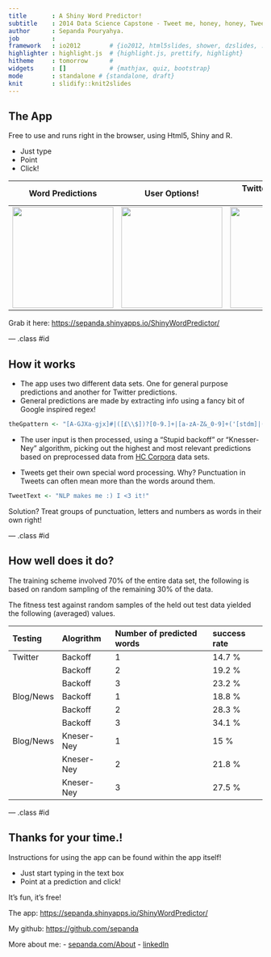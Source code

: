 ```yaml
---
title       : A Shiny Word Predictor!
subtitle    : 2014 Data Science Capstone - Tweet me, honey, honey, Tweet me!
author      : Sepanda Pouryahya.
job         : 
framework   : io2012        # {io2012, html5slides, shower, dzslides, ...}
highlighter : highlight.js  # {highlight.js, prettify, highlight}
hitheme     : tomorrow      # 
widgets     : []            # {mathjax, quiz, bootstrap}
mode        : standalone # {standalone, draft}
knit        : slidify::knit2slides
---
```

<style>
.title-slide { background-color: #186DB6;}
.title-slide hgroup > h1{ font-family: 'Helvetica', 'Helvetica', sanserif; }
.title-slide hgroup > h1 { color: #FABF29; } 
.title-slide hgroup > h2 { color: #dfdfdf }
.title-slide hgroup > p { color: #dfdfdf ;}
</style>

## The App

Free to use and runs right in the browser, using Html5, Shiny and R.


- Just type 
- Point 
- Click!




Word Predictions        |  User Options! | Twitter mode/tweet vocab | 
:-------------------------:|:-------------------------:|:-------------------------:|
<img height='200px' src='./assets/img/GetStarted_2.png' /> |  <img height='200px' src='./assets/img/AppOptions.png' /> | <img height='200px' src='./assets/img/TwitterPrediction_3a.png' /> |



Grab it here: [https://sepanda.shinyapps.io/ShinyWordPredictor/](https://sepanda.shinyapps.io/ShinyWordPredictor/)

--- .class #id 

## How it works

- The app uses two different data sets. One for general purpose predictions and another for Twitter predictions.
- General predictions are made by extracting info using a fancy bit of Google inspired regex!

```r
theGpattern <- "[A-GJXa-gjx]#|([£\\$])?[0-9.]+|[a-zA-Z&_0-9]+('[stdm]|('ve)|('ll)|('re))?\\+*|[-\\.@!%\\*\\(\\)=\\{\\}\\|:;,><\\?/~`'#+£\\$\"]"
```

- The user input is then processed, using a "Stupid backoff" or "Knesser-Ney" algorithm, picking out the highest and most relevant predictions based on preprocessed data from [HC Corpora](http://www.corpora.heliohost.org/) data sets.

- Tweets get their own special word processing. Why? Punctuation in Tweets can often mean more than the words around them. 
```r
TweetText <- "NLP makes me :) I <3 it!" 
```
Solution? Treat groups of punctuation, letters and numbers as words in their own right!


--- .class #id 

## How well does it do?

The training scheme involved 70% of the entire data set, the following is based on random sampling of the remaining 30% of the data. 

The fitness test against random samples of the held out test data yielded the following (averaged) values. 

| Testing |Alogrithm| Number of predicted words | success rate |
|:------- |:---------|:-----------|:-----------|
| Twitter |Backoff  |    1    | 14.7 % |
|         |Backoff  |    2    | 19.2 % |
|         |Backoff  |    3    | 23.2 % | 
|Blog/News|Backoff  |    1    | 18.8 % |
|         |Backoff  |    2    | 28.3 % | 
|         |Backoff  |    3    | 34.1 % | 
|Blog/News|Kneser-Ney  |    1    | 15 % |
|         |Kneser-Ney  |    2    | 21.8 % | 
|         |Kneser-Ney  |    3    | 27.5 % | 


--- .class #id 

## Thanks for your time.!

Instructions for using the app can be found within the app itself!  

- Just start typing in the text box 
- Point at a prediction and click! 

It's fun, it's free!

The app:
[https://sepanda.shinyapps.io/ShinyWordPredictor/](https://sepanda.shinyapps.io/ShinyWordPredictor/)

My github:
[https://github.com/sepanda](https://github.com/sepanda)

More about me:
- [sepanda.com/About](http://sepanda.com/about/)
- [linkedIn](http://linkedin.com/in/sepandapouryahya/)


